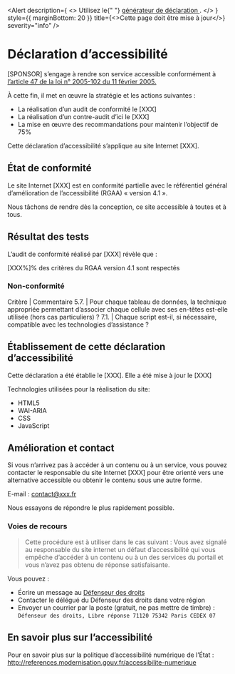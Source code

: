 
<Head>
  <title>Déclaration d’accessibilité | template</title>
</Head>

<Alert
  description={
    <>
      Utilisez le{" "}
      <a href="https://betagouv.github.io/a11ygenerateurdeclaration/#create">
        générateur de déclaration
      </a>
      .
    </>
  }
  style={{ marginBottom: 20 }}
  title={<>Cette page doit être mise à jour</>}
  severity="info"
/>

# Déclaration d’accessibilité

[SPONSOR] s’engage à rendre son service accessible conformément à [l’article 47 de la loi n° 2005-102 du 11 février 2005.](https://www.legifrance.gouv.fr/loda/article_lc/LEGIARTI000037388867/)

À cette fin, il met en œuvre la stratégie et les actions suivantes :

- La réalisation d’un audit de conformité le [XXX]
- La réalisation d’un contre-audit d’ici le [XXX]
- La mise en œuvre des recommandations pour maintenir l’objectif de 75%

Cette déclaration d’accessibilité s’applique au site Internet [XXX].

## État de conformité

Le site Internet [XXX] est en conformité partielle avec le référentiel général d’amélioration de l’accessibilité (RGAA) « version 4.1 ».

Nous tâchons de rendre dès la conception, ce site accessible à toutes et à tous.

## Résultat des tests

L’audit de conformité réalisé par [XXX] révèle que :

[XXX%]% des critères du RGAA version 4.1 sont respectés

### Non-conformité

Critère | Commentaire
5.7. | Pour chaque tableau de données, la technique appropriée permettant d’associer chaque cellule avec ses en-têtes est-elle utilisée (hors cas particuliers) ?
7.1. | Chaque script est-il, si nécessaire, compatible avec les technologies d’assistance ?

## Établissement de cette déclaration d’accessibilité

Cette déclaration a été établie le [XXX]. Elle a été mise à jour le [XXX]

Technologies utilisées pour la réalisation du site:

- HTML5
- WAI-ARIA
- CSS
- JavaScript

## Amélioration et contact

Si vous n’arrivez pas à accéder à un contenu ou à un service, vous pouvez contacter le responsable du site Internet [XXX] pour être orienté vers une alternative accessible ou obtenir le contenu sous une autre forme.

E-mail : [contact@xxx.fr](mailto:contact@xxx.fr)

Nous essayons de répondre le plus rapidement possible.

### Voies de recours

> Cette procédure est à utiliser dans le cas suivant : Vous avez signalé au responsable du site internet un défaut d’accessibilité qui vous empêche d’accéder à un contenu ou à un des services du portail et vous n’avez pas obtenu de réponse satisfaisante.

Vous pouvez :

- Écrire un message au [Défenseur des droits](https://www.defenseurdesdroits.fr/nous-contacter-355)
- Contacter le délégué du Défenseur des droits dans votre région
- Envoyer un courrier par la poste (gratuit, ne pas mettre de timbre) : `Défenseur des droits, Libre réponse 71120 75342 Paris CEDEX 07`

## En savoir plus sur l’accessibilité

Pour en savoir plus sur la politique d’accessibilité numérique de l’État : http://references.modernisation.gouv.fr/accessibilite-numerique
